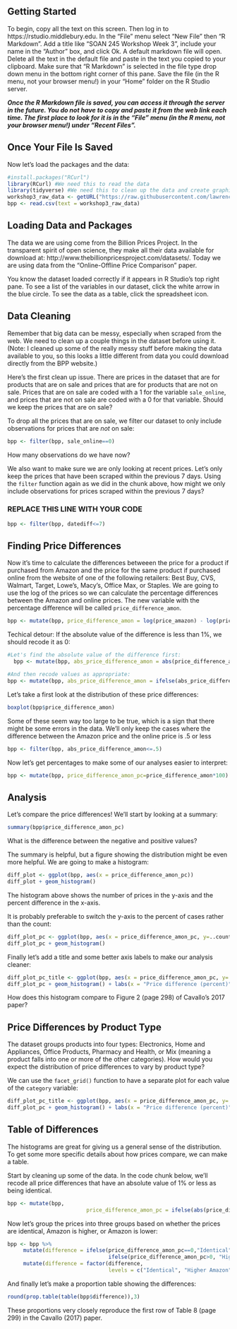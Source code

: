 ## Getting Started

To begin, copy all the text on this screen. Then log in to https://rstudio.middlebury.edu. In the "File" menu select "New File" then "R Markdown". Add a title like "SOAN 245 Workshop Week 3", include your name in the "Author" box, and click Ok. A default markdown file will open. Delete all the text in the default file and paste in the text you copied to your clipboard. Make sure that "R Markdown" is selected in the file type drop down menu in the bottom right corner of this pane. Save the file (in the R menu, not your browser menu!) in your "Home" folder on the R Studio server. 

***Once the R Markdown file is saved, you can access it through the server in the future. You do not have to copy and paste it from the web link each time. The first place to look for it is in the "File" menu (in the R menu, not your browser menu!) under "Recent Files".***


## Once Your File Is Saved

Now let's load the packages and the data:

```r
#install.packages("RCurl")
library(RCurl) #We need this to read the data
library(tidyverse) #We need this to clean up the data and create graphics
workshop3_raw_data <- getURL("https://raw.githubusercontent.com/lawrence-midd/soan245/master/bpp.csv")
bpp <- read.csv(text = workshop3_raw_data)
```

## Loading Data and Packages
The data we are using come from the Billion Prices Project. In the transparent spirit of open science, they make all their data available for download at: http://www.thebillionpricesproject.com/datasets/. Today we are using data from the "Online-Offline Price Comparison" paper.

You know the dataset loaded correctly if it appears in R Studio's top right pane. To see a list of the variables in our dataset, click the white arrow in the blue circle. To see the data as a table, click the spreadsheet icon. 


## Data Cleaning

Remember that big data can be messy, especially when scraped from the web. We need to clean up a couple things in the dataset before using it. (Note: I cleaned up some of the really messy stuff before making the data available to you, so this looks a little different from data you could download directly from the BPP website.)

Here's the first clean up issue. There are prices in the dataset that are for products that are on sale and prices that are for products that are not on sale. Prices that are on sale are coded with a 1 for the variable `sale_online`, and prices that are not on sale are coded with a 0 for that variable. Should we keep the prices that are on sale?

To drop all the prices that are on sale, we filter our dataset to only include observations for prices that are *not* on sale:

```r
bpp <- filter(bpp, sale_online==0)
```

How many observations do we have now?

We also want to make sure we are only looking at recent prices. Let's only keep the prices that have been scraped within the previous 7 days. Using the `filter` function again as we did in the chunk above, how might we only include observations for prices scraped within the previous 7 days?

### REPLACE THIS LINE WITH YOUR CODE ###

```r
bpp <- filter(bpp, datediff<=7)
```


## Finding Price Differences

Now it's time to calculate the differences betweeen the price for a product if purchased from Amazon and the price for the same product if purchased online from the website of one of the following retailers: Best Buy, CVS, Walmart, Target, Lowe's, Macy's, Office Max, or Staples. We are going to use the log of the prices so we can calculate the percentage differences between the Amazon and online prices. The new variable with the percentage difference will be called `price_difference_amon`.

```r
bpp <- mutate(bpp, price_difference_amon = log(price_amazon) - log(price_online))
```


Techical detour: If the absolute value of the difference is less than 1%, we should recode it as 0:
```r
#Let's find the absolute value of the difference first:
  bpp <- mutate(bpp, abs_price_difference_amon = abs(price_difference_amon))

#And then recode values as appropriate:
bpp <- mutate(bpp, abs_price_difference_amon = ifelse(abs_price_difference_amon<0.01,0,abs_price_difference_amon))
```

Let's take a first look at the distribution of these price differences:

```r
boxplot(bpp$price_difference_amon)
```

Some of these seem way too large to be true, which is a sign that there might be some errors in the data. We'll only keep the cases where the difference between the Amazon price and the online price is .5 or less

```r
bpp <- filter(bpp, abs_price_difference_amon<=.5)
```

Now let's get percentages to make some of our analyses easier to interpret:

```r
bpp <- mutate(bpp, price_difference_amon_pc=price_difference_amon*100)
```


## Analysis

Let's compare the price differences! We'll start by looking at a summary:

```r
summary(bpp$price_difference_amon_pc)
```

What is the difference between the negative and positive values?

The summary is helpful, but a figure showing the distribution might be even more helpful. We are going to make a histogram:

```r
diff_plot <- ggplot(bpp, aes(x = price_difference_amon_pc))
diff_plot + geom_histogram()
```

The histogram above shows the number of prices in the y-axis and the percent difference in the x-axis.

It is probably preferable to switch the y-axis to the percent of cases rather than the count:

```r
diff_plot_pc <- ggplot(bpp, aes(x = price_difference_amon_pc, y=..count../sum(..count..)))
diff_plot_pc + geom_histogram()
```

Finally let's add a title and some better axis labels to make our analysis cleaner:
  
```r
diff_plot_pc_title <- ggplot(bpp, aes(x = price_difference_amon_pc, y=..count../sum(..count..)))
diff_plot_pc + geom_histogram() + labs(x = "Price difference (percent)", y = "Percent", title = "Price Differences With Amazon.com (U.S. Only)")
```

How does this histogram compare to Figure 2 (page 298) of Cavallo's 2017 paper?


## Price Differences by Product Type

The dataset groups products into four types: Electronics, Home and Appliances, Office Products, Pharmacy and Health, or Mix (meaning a product falls into one or more of the other categories). How would you expect the distribution of price differences to vary by product type?

We can use the `facet_grid()` function to have a separate plot for each value of the `category` variable:

```r
diff_plot_pc_title <- ggplot(bpp, aes(x = price_difference_amon_pc, y=..count../sum(..count..)))
diff_plot_pc + geom_histogram() + labs(x = "Price difference (percent)", y = "Percent", title = "Price Differences With Amazon.com (U.S. Only), By Product Type") + facet_grid(.~ category)
```


## Table of Differences

The histograms are great for giving us a general sense of the distribution. To get some more specific details about how prices compare, we can make a table.

Start by cleaning up some of the data. In the code chunk below, we'll recode all price differences that have an absolute value of 1% or less as being identical.

```r
bpp <- mutate(bpp, 
                         price_difference_amon_pc = ifelse(abs(price_difference_amon_pc)<=1,0,price_difference_amon_pc))
```

Now let's group the prices into three groups based on whether the prices are identical, Amazon is higher, or Amazon is lower:

```r
bpp <- bpp %>% 
     mutate(difference = ifelse(price_difference_amon_pc==0,"Identical",
                                ifelse(price_difference_amon_pc>0, "Higher Amazon", "Lower Amazon"))) %>%
     mutate(difference = factor(difference,
                                levels = c("Identical", "Higher Amazon", "Lower Amazon")))
```

And finally let's make a proportion table showing the differences:
  
```r
round(prop.table(table(bpp$difference)),3)
```

These proportions very closely reproduce the first row of Table 8 (page 299) in the Cavallo (2017) paper.
